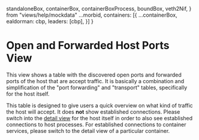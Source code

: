   standaloneBox,
  containerBox,
  containerBoxProcess,
  boundBox,
  veth2Nif,
} from "views/help/mockdata"
  ...morbid,
  containers: [{
    ...containerBox,
    ealdorman: cbp,
    leaders: [cbp],
  }]
}

# <NetnsViewIcon className="icon"/> Open and Forwarded Host Ports View

This view shows a table with the discovered open ports and forwarded ports of
the host that are accept traffic. It is basically a combination and
simplification of the "port forwarding" and "transport" tables, specifically for
the host itself.

This table is designed to give users a quick overview on what kind of traffic
the host will accept. It does **not** show established connections. Please
switch into the [detail view](details) for the host itself in order to also see
established connections to host processes. For established connections to
container services, please switch to the detail view of a particular container.
